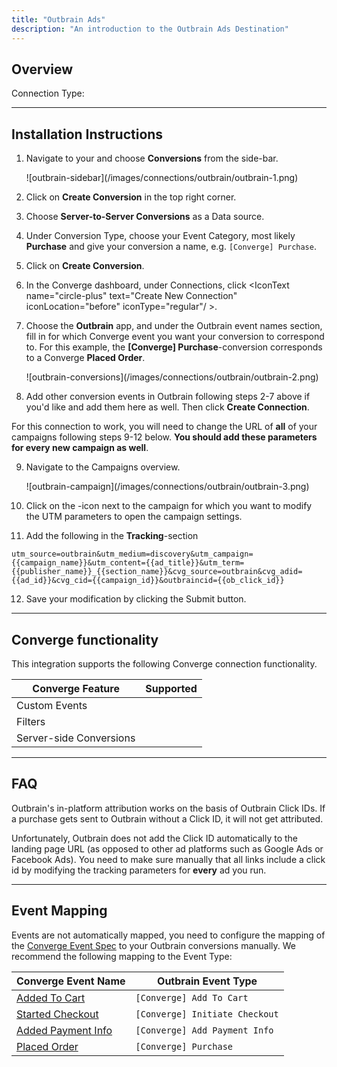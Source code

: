 ```yaml
---
title: "Outbrain Ads"
description: "An introduction to the Outbrain Ads Destination"
---
```



## Overview

Connection Type: <IconText text="Server-side" name="server" iconType="duotone" iconLocation="after"/> 

---

## Installation Instructions

<AccordionGroup >

<Accordion icon="list" title="Installation Instructions">

1. Navigate to your <OutboundLink linkTarget="https://my.outbrain.com/amplify/site/marketers/" linkText="Outbrain Ads Manager"/> and choose **Conversions** from the side-bar.
    <Frame>
    ![outbrain-sidebar](/images/connections/outbrain/outbrain-1.png)
    </Frame>

2. Click on **Create Conversion** in the top right corner.

3. Choose **Server-to-Server Conversions** as a Data source.

4. Under Conversion Type, choose your Event Category, most likely **Purchase** and give your conversion a name, e.g. `[Converge] Purchase`.

5. Click on **Create Conversion**.

6. In the Converge dashboard, under Connections, click <IconText name="circle-plus" text="Create New Connection" iconLocation="before" iconType="regular"/ >.

7. Choose the **Outbrain** app, and under the Outbrain event names section, fill in for which Converge event you want your conversion to correspond to. For this example, the **[Converge] Purchase**-conversion corresponds to a Converge **Placed Order**.
    <Frame>
    ![outbrain-conversions](/images/connections/outbrain/outbrain-2.png)
    </Frame>

8. Add other conversion events in Outbrain following steps 2-7 above if you'd like and add them here as well. Then click **Create Connection**.

<Warning> For this connection to work, you will need to change the URL of **all** of your campaigns following steps 9-12 below. **You should add these parameters for every new campaign as well**. </Warning>

9. Navigate to the Campaigns overview.
     <Frame>
    ![outbrain-campaign](/images/connections/outbrain/outbrain-3.png)
    </Frame>

10. Click on the <Icon name="pencil"/>-icon next to the campaign for which you want to modify the UTM parameters to open the campaign settings.

11. Add the following in the **Tracking**-section

```
utm_source=outbrain&utm_medium=discovery&utm_campaign={{campaign_name}}&utm_content={{ad_title}}&utm_term={{publisher_name}}_{{section_name}}&cvg_source=outbrain&cvg_adid={{ad_id}}&cvg_cid={{campaign_id}}&outbraincid={{ob_click_id}}
```

12. Save your modification by clicking the Submit button.


</Accordion>


</AccordionGroup>

---

## Converge functionality

This integration supports the following Converge connection functionality.

| Converge Feature        |       Supported       |
| ----------------------- | :-------------------: |
| Custom Events           | <Icon name="xmark" /> |
| Filters                 | <Icon name="check" /> |
| Server-side Conversions | <Icon name="xmark" /> |

--- 

## FAQ

<AccordionGroup>
<Accordion title="Why do I need to change my UTMs for the Outbrain Connection and in-platform attribution to work?">
  Outbrain's in-platform attribution works on the basis of Outbrain Click IDs. If a purchase gets sent to Outbrain without a Click ID, it will not get attributed.

  Unfortunately, Outbrain does not add the Click ID automatically to the landing page URL (as opposed to other ad platforms such as Google Ads or Facebook Ads). You need to make sure manually that all links include a click id by modifying the tracking parameters for **every** ad you run. 
</Accordion>

</AccordionGroup>

---

## Event Mapping

Events are not automatically mapped, you need to configure the mapping of the [Converge Event Spec](/sources/converge-spec) to your Outbrain conversions manually.
We recommend the following mapping to the Event Type:

| Converge Event Name                                             | Outbrain Event Type    |
| --------------------------------------------------------------- | --------------------- |
| [Added To Cart](/sources/converge-spec#added-to-cart)           | `[Converge] Add To Cart`         |
| [Started Checkout](/sources/converge-spec#started-checkout)     | `[Converge] Initiate Checkout`  |
| [Added Payment Info](/sources/converge-spec#added-payment-info) | `[Converge] Add Payment Info` |
| [Placed Order](/sources/converge-spec#placed-order)             | `[Converge] Purchase`          |
